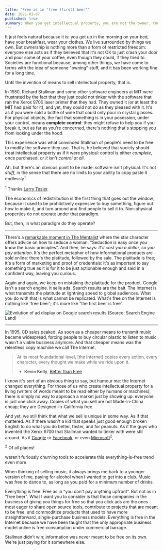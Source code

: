 ```yaml
---
title: "Free as in 'free (first) beer'"
date: 2021-03-07
published: true
summary: When you get intellectual property, you are not the owner. You are the thing owned.
---
```


It just feels natural because it is: you get up in the morning on your bed, have your breakfast, wear your clothes. We live surrounded by things we own.
But ownership is nothing more than a form of restricted freedom: everyone else acts as if they believed that it's not OK to just crash your door and pour some of your coffee,
even though they could, if they tried to. Societies are functional because, among other things, we have come to terms with the idea of someone "owning" stuff, and it has been working fine for a long time.

Until the invention of means to sell intellectual property, that is.

In 1980, Richard Stallman and some other software engineers at MIT were frustrated by the fact that they just could
not tinker with the software that ran the Xerox 9700 laser printer that they had. They owned it (or at least the MIT had paid for it), and yet, they could not do
as they pleased with it. It's as if you were sold a bottle of wine that could only pour in crystal glasses. For physical objects, the fact
that something is in your posession, under your control, means **complete control**: they might refuse to help you if you break it, but as far as you're concerned,
there's nothing that's stopping you from looking under the hood.

This experience was what convinced Stallman of people's need to be free to modify the software they use. That is, he believed that society should treat intellectual
property as if it were physical: control is either _complete_, once purchased, _or it isn't control at all_.

Ah, but there's an obvious point to be made: software isn't physical. It's not _stuff_, in the sense that there are no limits to your ability to copy paste it endlessly<sup>1</sup>. <p class="sidenote"><sup>1</sup> Thanks <a href="https://en.wikipedia.org/wiki/Larry_Tesler">Larry Tesler</a>.</p>
The economics of redistribution is the first thing that goes out the window, because it used to be prohibitively expensive to buy something, figure out how to make it, and turn around and find people to sell it to.
Non-physical properties do not operate under that paradigm.

But, then, in what paradigm do they operate?

---

There's a [remarkable moment in The Mentalist](https://www.youtube.com/watch?v=uIQmbjUngf0&t=1m20s) where the star character offers advice on how to seduce a woman.
"Seduction is easy once you know the basic principles". And then, he says: _It'll cost you a dollar, so you pay attention_. It's the perfect metaphor of how
informational products are sold online: there's the platitude, followed by the sale. The platitude is free; it's a form of marketing and proof of credentials: it's as important
to say something true as it is for it to be just actionable enough and said in a confident way, leaving you curious.

Again and again, we keep on mistaking the platitude for the product. Google isn't a search engine. It sells ads. Search results are the bait.
The Internet is what transmits the platitude at lightning speed to global audiences. What you do with that is what cannot be replicated. What's free
on the Internet is nothing like 'free beer'; it's more like "the first beer is free".

![Evolution of ad display on Google search results (Source: Search Engine Land)](./google-ad-history.png)

---

In 1995, CD sales peaked. As soon as a cheaper means to transmit music became widespread, forcing people to buy circular plastic to listen to music wasn't a viable business anymore. And that cheaper means was the relentless copy machine we call The Internet.

> At its most foundational level, [the Internet] copies every action, every character, every thought we make while we ride upon it.
>
> - **Kevin Kelly**, [Better than Free](https://kk.org/thetechnium/better-than-fre/)

I know it's sort of an obvious thing to say, but humour me: the Internet changed everything. For those of us who create intellectual property for a living (writers of words meant to be read either by humans or machines),
there is simply no way to approach a market just by showing up: everyone is just one click away. Copies of what you sell are not Made-in-China cheap; they are Designed-in-California free.

And yet, we still think that what we sell is unique in some way. As if that mattered. As if there wasn't a kid that speaks just good enough broken English to do what you do
better, faster, and for peanuts. As if the guys who invented the Xerox 9700 that Stallman wanted to tinker with were still around. As if [Google](https://opensource.google/)
or [Facebook](https://opensource.facebook.com/projects), or even [Microsoft](https://www.techrepublic.com/article/why-microsoft-and-google-are-now-leading-the-open-source-revolution/)<sup>2</sup>, <p class="sidenote"><sup>2</sup> Of all places!</p>
weren't furiously churning tools to accelerate this everything-is-free trend even more.

When thinking of selling music, it always brings me back to a younger version of me, paying for alcohol when I wanted to get into a club.
Music was free to dance to, as long as you paid for a minimum number of drinks.

Everything is free. Free as in "you don't pay anything upfront". But not as in "free beer". What I want you to consider is that those companies in the business of giving you things for free
so that you click ads are the ones most eager to share open source tools, contribute to projects that are meant to be free, and commoditize products that used to have more straightforward,
single-purchase business models. Everything is free in the Internet because we have been taught that the only appropriate business model online is free consumption under commercial barrage.

Stallman didn't win; information was never meant to be free on its own. We're just paying for it somewhere else.
